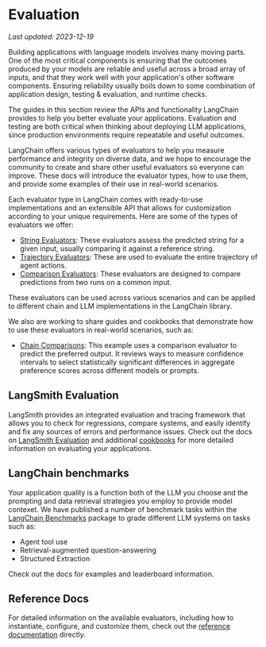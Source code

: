 
# Evaluation
*Last updated: 2023-12-19*

Building applications with language models involves many moving parts. One of the most critical components is ensuring that the outcomes produced by your models are reliable and useful across a broad array of inputs, and that they work well with your application's other software components. Ensuring reliability usually boils down to some combination of application design, testing & evaluation, and runtime checks. 

The guides in this section review the APIs and functionality LangChain provides to help you better evaluate your applications. Evaluation and testing are both critical when thinking about deploying LLM applications, since production environments require repeatable and useful outcomes.

LangChain offers various types of evaluators to help you measure performance and integrity on diverse data, and we hope to encourage the community to create and share other useful evaluators so everyone can improve. These docs will introduce the evaluator types, how to use them, and provide some examples of their use in real-world scenarios.

Each evaluator type in LangChain comes with ready-to-use implementations and an extensible API that allows for customization according to your unique requirements. Here are some of the types of evaluators we offer:

- [String Evaluators](/docs/guides/evaluation/string/): These evaluators assess the predicted string for a given input, usually comparing it against a reference string.
- [Trajectory Evaluators](/docs/guides/evaluation/trajectory/): These are used to evaluate the entire trajectory of agent actions.
- [Comparison Evaluators](/docs/guides/evaluation/comparison/): These evaluators are designed to compare predictions from two runs on a common input.

These evaluators can be used across various scenarios and can be applied to different chain and LLM implementations in the LangChain library.

We also are working to share guides and cookbooks that demonstrate how to use these evaluators in real-world scenarios, such as:

- [Chain Comparisons](/docs/guides/evaluation/examples/comparisons): This example uses a comparison evaluator to predict the preferred output. It reviews ways to measure confidence intervals to select statistically significant differences in aggregate preference scores across different models or prompts.


## LangSmith Evaluation

LangSmith provides an integrated evaluation and tracing framework that allows you to check for regressions, compare systems, and easily identify and fix any sources of errors and performance issues. Check out the docs on [LangSmith Evaluation](https://docs.smith.langchain.com/category/testing--evaluation) and additional [cookbooks](https://docs.smith.langchain.com/category/langsmith-cookbook) for more detailed information on evaluating your applications.

## LangChain benchmarks

Your application quality is a function both of the LLM you choose and the prompting and data retrieval strategies you employ to provide model contexet. We have published a number of benchmark tasks within the [LangChain Benchmarks](https://langchain-ai.github.io/langchain-benchmarks/) package to grade different LLM systems on tasks such as:

- Agent tool use
- Retrieval-augmented question-answering
- Structured Extraction 

Check out the docs for examples and leaderboard information.

## Reference Docs

For detailed information on the available evaluators, including how to instantiate, configure, and customize them, check out the [reference documentation](https://api.python.langchain.com/en/latest/api_reference.html#module-langchain.evaluation) directly.

<DocCardList />
